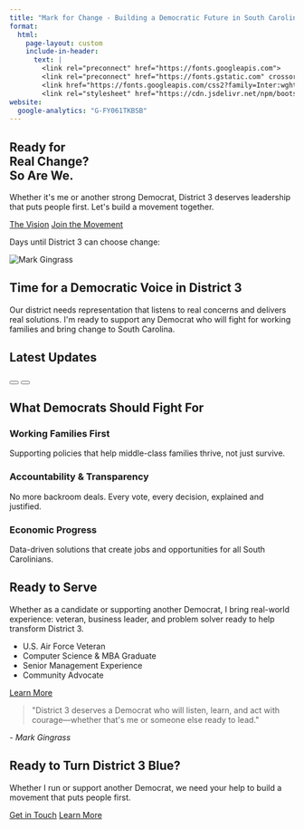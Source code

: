 ```yaml
---
title: "Mark for Change - Building a Democratic Future in South Carolina"
format:
  html:
    page-layout: custom
    include-in-header:
      text: |
        <link rel="preconnect" href="https://fonts.googleapis.com">
        <link rel="preconnect" href="https://fonts.gstatic.com" crossorigin>
        <link href="https://fonts.googleapis.com/css2?family=Inter:wght@400;500;600;700;800&display=swap" rel="stylesheet">
        <link rel="stylesheet" href="https://cdn.jsdelivr.net/npm/bootstrap-icons@1.10.0/font/bootstrap-icons.css">
website:
  google-analytics: "G-FY061TKBSB"
---
```


```{=html}
<!-- Hero Section -->
<section class="hero-section">
  <div class="hero-background"></div>
  <div class="container hero-content">
    <div class="row align-items-center min-vh-100">
      <div class="col-lg-7">
        <h1 class="hero-title">
          Ready for<br>
          <span class="text-gradient">Real Change?</span><br>
          So Are We.
        </h1>
        <p class="hero-subtitle">
          Whether it's me or another strong Democrat, District 3 deserves leadership that puts people first. Let's build a movement together.
        </p>
        <div class="hero-buttons">
          <a href="#platform" class="btn btn-primary btn-lg">The Vision</a>
          <a href="#volunteer" class="btn btn-outline-light btn-lg">Join the Movement</a>
        </div>
        <div class="countdown-container mt-4">
          <p class="countdown-label">Days until District 3 can choose change:</p>
          <div id="countdown-timer" class="countdown-display"></div>
        </div>
      </div>
      <div class="col-lg-5">
        <img src="images/markforchange.jpg" alt="Mark Gingrass" class="hero-image">
      </div>
    </div>
  </div>
</section>

<!-- Key Message Section -->
<section class="message-section">
  <div class="container">
    <div class="message-card">
      <h2 class="section-title text-center">Time for a Democratic Voice in District 3</h2>
      <p class="lead text-center">
        Our district needs representation that listens to real concerns and delivers real solutions. 
        I'm ready to support any Democrat who will fight for working families and bring change to South Carolina.
      </p>
    </div>
  </div>
</section>

<!-- Latest Blog Posts - Horizontal Scroll -->
<section class="blog-section">
  <div class="container-fluid">
    <h2 class="section-title">Latest Updates</h2>
    <div class="blog-scroll-container">
      <div class="blog-scroll" id="blogScroll">
        <!-- Blog posts will be dynamically loaded here -->
      </div>
    </div>
    <div class="blog-nav">
      <button class="blog-nav-btn prev" onclick="scrollBlogs('prev')">
        <i class="bi bi-chevron-left"></i>
      </button>
      <button class="blog-nav-btn next" onclick="scrollBlogs('next')">
        <i class="bi bi-chevron-right"></i>
      </button>
    </div>
  </div>
</section>

<!-- Platform Section -->
<section id="platform" class="platform-section">
  <div class="container">
    <h2 class="section-title text-center">What Democrats Should Fight For</h2>
    <div class="row g-4">
      <div class="col-md-4">
        <div class="platform-card">
          <div class="platform-icon">
            <i class="bi bi-people-fill"></i>
          </div>
          <h3>Working Families First</h3>
          <p>Supporting policies that help middle-class families thrive, not just survive.</p>
        </div>
      </div>
      <div class="col-md-4">
        <div class="platform-card">
          <div class="platform-icon">
            <i class="bi bi-shield-check"></i>
          </div>
          <h3>Accountability & Transparency</h3>
          <p>No more backroom deals. Every vote, every decision, explained and justified.</p>
        </div>
      </div>
      <div class="col-md-4">
        <div class="platform-card">
          <div class="platform-icon">
            <i class="bi bi-graph-up-arrow"></i>
          </div>
          <h3>Economic Progress</h3>
          <p>Data-driven solutions that create jobs and opportunities for all South Carolinians.</p>
        </div>
      </div>
    </div>
  </div>
</section>

<!-- About Section -->
<section class="about-section">
  <div class="container">
    <div class="row align-items-center">
      <div class="col-lg-6">
        <h2 class="section-title">Ready to Serve</h2>
        <p class="lead">
          Whether as a candidate or supporting another Democrat, I bring real-world experience: veteran, business leader, and problem solver ready to help transform District 3.
        </p>
        <ul class="experience-list">
          <li>U.S. Air Force Veteran</li>
          <li>Computer Science & MBA Graduate</li>
          <li>Senior Management Experience</li>
          <li>Community Advocate</li>
        </ul>
        <a href="about.html" class="btn btn-primary">Learn More</a>
      </div>
      <div class="col-lg-6">
        <div class="quote-card">
          <blockquote>
            "District 3 deserves a Democrat who will listen, learn, and act with courage—whether that's me or someone else ready to lead."
          </blockquote>
          <cite>- Mark Gingrass</cite>
        </div>
      </div>
    </div>
  </div>
</section>

<!-- Call to Action Section -->
<section id="volunteer" class="cta-section">
  <div class="container">
    <div class="cta-card">
      <h2 class="cta-title">Ready to Turn District 3 Blue?</h2>
      <p class="cta-subtitle">
        Whether I run or support another Democrat, we need your help to build a movement that puts people first.
      </p>
      <div class="cta-buttons">
        <a href="contact.html" class="btn btn-light btn-lg">Get in Touch</a>
        <a href="#platform" class="btn btn-outline-light btn-lg">Learn More</a>
      </div>
    </div>
  </div>
</section>

<!-- Scripts -->
<script>
// Countdown Timer
function updateCountdown() {
  const electionDate = new Date("Nov 3, 2026 00:00:00").getTime();
  const now = new Date().getTime();
  const distance = electionDate - now;
  
  const days = Math.floor(distance / (1000 * 60 * 60 * 24));
  
  document.getElementById("countdown-timer").innerHTML = `<span class="countdown-number">${days}</span> <span class="countdown-text">days</span>`;
  
  if (distance < 0) {
    document.getElementById("countdown-timer").innerHTML = "TODAY IS THE DAY!";
  }
}

setInterval(updateCountdown, 1000);
updateCountdown();

// Blog Scroll Functions
async function loadBlogPosts() {
  try {
    const response = await fetch('posts.json');
    const posts = await response.json();
    const blogScroll = document.getElementById('blogScroll');
    
    // Take the latest 6 posts
    const latestPosts = posts.slice(0, 6);
    
    latestPosts.forEach(post => {
      const postCard = `
        <div class="blog-card">
          <div class="blog-date">${formatDate(post.date)}</div>
          <h3 class="blog-title">${post.title}</h3>
          <p class="blog-excerpt">${post.description || 'Read more...'}</p>
          <a href="${post.path}" class="blog-link">Read More <i class="bi bi-arrow-right"></i></a>
        </div>
      `;
      blogScroll.innerHTML += postCard;
    });
  } catch (error) {
    // Fallback to sample posts if posts.json doesn't exist yet
    const samplePosts = [
      {
        date: '2025-08-04',
        title: 'The Epstein Files: Why Transparency Matters',
        description: 'Congressional battles over releasing files expose troubling priorities.',
        path: 'posts/2025-08-04-epstein-files-accountability/'
      },
      {
        date: '2025-08-01',
        title: 'Why Vote Democrat in a Red State?',
        description: 'Building a future that works for all South Carolinians.',
        path: 'posts/2025-08-01-why-vote-democrat-building-future/'
      }
    ];
    
    const blogScroll = document.getElementById('blogScroll');
    samplePosts.forEach(post => {
      const postCard = `
        <div class="blog-card">
          <div class="blog-date">${formatDate(post.date)}</div>
          <h3 class="blog-title">${post.title}</h3>
          <p class="blog-excerpt">${post.description}</p>
          <a href="${post.path}" class="blog-link">Read More <i class="bi bi-arrow-right"></i></a>
        </div>
      `;
      blogScroll.innerHTML += postCard;
    });
  }
}

function formatDate(dateString) {
  const date = new Date(dateString);
  return date.toLocaleDateString('en-US', { month: 'short', day: 'numeric', year: 'numeric' });
}

function scrollBlogs(direction) {
  const container = document.querySelector('.blog-scroll');
  const scrollAmount = 320; // Width of one card plus gap
  
  if (direction === 'prev') {
    container.scrollBy({ left: -scrollAmount, behavior: 'smooth' });
  } else {
    container.scrollBy({ left: scrollAmount, behavior: 'smooth' });
  }
}

// Load blog posts on page load
document.addEventListener('DOMContentLoaded', loadBlogPosts);
</script>
```